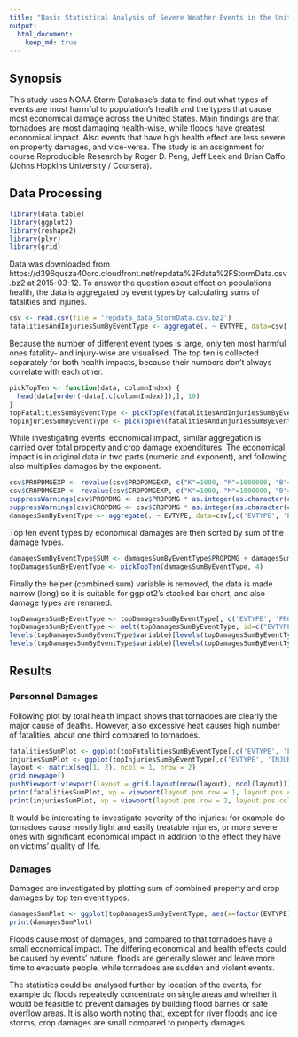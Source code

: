 ```yaml
---
title: "Basic Statistical Analysis of Severe Weather Events in the United States"
output: 
  html_document:
    keep_md: true
---
```


## Synopsis

This study uses NOAA Storm Database's data to find out what types of events are most harmful to population's health and the types that cause most economical damage across the United States. Main findings are that tornadoes are most damaging health-wise, while floods have greatest economical impact. Also events that have high health effect are less severe on property damages, and vice-versa. The study is an assignment for course Reproducible Research by Roger D. Peng, Jeff Leek and Brian Caffo (Johns Hopkins University / Coursera).

## Data Processing

```r
library(data.table)
library(ggplot2)
library(reshape2)
library(plyr)
library(grid)
```

Data was downloaded from https://d396qusza40orc.cloudfront.net/repdata%2Fdata%2FStormData.csv.bz2 at 2015-03-12. To answer the question about effect on populations health, the data is aggregated by event types by calculating sums of fatalities and injuries.
```r
csv <- read.csv(file = 'repdata_data_StormData.csv.bz2')
fatalitiesAndInjuriesSumByEventType <- aggregate(. ~ EVTYPE, data=csv[,c('EVTYPE', 'FATALITIES', 'INJURIES')], FUN=sum)
```

Because the number of different event types is large, only ten most harmful ones fatality- and injury-wise are visualised. The top ten is collected separately for both health impacts, because their numbers don't always correlate with each other.

```r
pickTopTen <- function(data, columnIndex) {
  head(data[order(-data[,c(columnIndex)]),], 10)
}
topFatalitiesSumByEventType <- pickTopTen(fatalitiesAndInjuriesSumByEventType, 2)
topInjuriesSumByEventType <- pickTopTen(fatalitiesAndInjuriesSumByEventType, 3)
```

While investigating events' economical impact, similar aggregation is carried over total property and crop damage expenditures. The economical impact is in original data in two parts (numeric and exponent), and following also multiplies damages by the exponent.

```r
csv$PROPDMGEXP <- revalue(csv$PROPDMGEXP, c("K"=1000, "M"=1000000, "B"=1000000000), warn_missing = FALSE)
csv$CROPDMGEXP <- revalue(csv$CROPDMGEXP, c("K"=1000, "M"=1000000, "B"=1000000000), warn_missing = FALSE)
suppressWarnings(csv$PROPDMG <- csv$PROPDMG * as.integer(as.character(csv$PROPDMGEXP)))
suppressWarnings(csv$CROPDMG <- csv$CROPDMG * as.integer(as.character(csv$CROPDMGEXP)))
damagesSumByEventType <- aggregate(. ~ EVTYPE, data=csv[,c('EVTYPE', 'PROPDMG', 'CROPDMG')], FUN=sum)
```

Top ten event types by economical damages are then sorted by sum of the damage types.

```r
damagesSumByEventType$SUM <- damagesSumByEventType$PROPDMG + damagesSumByEventType$CROPDMG
topDamagesSumByEventType <- pickTopTen(damagesSumByEventType, 4)
```

Finally the helper (combined sum) variable is removed, the data is made narrow (long) so it is suitable for ggplot2's stacked bar chart, and also damage types are renamed.

```r
topDamagesSumByEventType <- topDamagesSumByEventType[, c('EVTYPE', 'PROPDMG', 'CROPDMG')]
topDamagesSumByEventType <- melt(topDamagesSumByEventType, id=c("EVTYPE")) 
levels(topDamagesSumByEventType$variable)[levels(topDamagesSumByEventType$variable)=="PROPDMG"] <- "Property"
levels(topDamagesSumByEventType$variable)[levels(topDamagesSumByEventType$variable)=="CROPDMG"] <- "Crop"
```

## Results

### Personnel Damages

Following plot by total health impact shows that tornadoes are clearly the major cause of deaths. However, also excessive heat causes high number of fatalities, about one third compared to tornadoes. 


```r
fatalitiesSumPlot <- ggplot(topFatalitiesSumByEventType[,c('EVTYPE', 'FATALITIES')], aes(x=EVTYPE, y=FATALITIES)) + geom_bar(stat="identity") + coord_flip() + ylab('Fatalities (sum)') + xlab('') + ggtitle('Sum of fatalities by event type')
injuriesSumPlot <- ggplot(topInjuriesSumByEventType[,c('EVTYPE', 'INJURIES')], aes(x=EVTYPE, y=INJURIES)) + geom_bar(stat="identity")  + coord_flip() + ylab('Injuries (sum)') + xlab('') + ggtitle('Sum of injuries by event type')
layout <- matrix(seq(1, 2), ncol = 1, nrow = 2)
grid.newpage()
pushViewport(viewport(layout = grid.layout(nrow(layout), ncol(layout))))
print(fatalitiesSumPlot, vp = viewport(layout.pos.row = 1, layout.pos.col = 1))
print(injuriesSumPlot, vp = viewport(layout.pos.row = 2, layout.pos.col = 1))
```

It would be interesting to investigate severity of the injuries: for example do tornadoes cause mostly light and easily treatable injuries, or more severe ones with significant economical impact in addition to the effect they have on victims' quality of life.

### Damages

Damages are investigated by plotting sum of combined property and crop damages by top ten event types.

```r
damagesSumPlot <- ggplot(topDamagesSumByEventType, aes(x=factor(EVTYPE), y=value, fill=variable)) + geom_bar(stat="identity") + coord_flip() + ylab('Cost (USD)') + xlab('') + scale_fill_discrete('Damage type')  + ggtitle('Damages by event type')
print(damagesSumPlot)
```

Floods cause most of damages, and compared to that tornadoes have a small economical impact. The differing economical and health effects could be caused by events' nature: floods are generally slower and leave more time to evacuate people, while tornadoes are sudden and violent events.

The statistics could be analysed further by location of the events, for example do floods repeatedly concentrate on single areas and whether it would be feasible to prevent damages by building flood barries or safe overflow areas. It is also worth noting that, except for river floods and ice storms, crop damages are small compared to property damages.